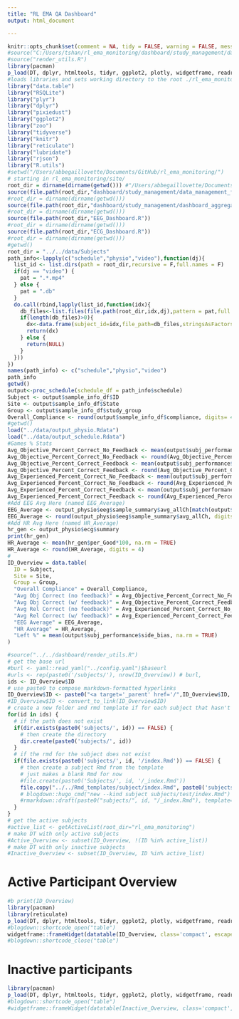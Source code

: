 ```yaml
---
title: "RL EMA QA Dashboard"
output: html_document

---
```


```r
knitr::opts_chunk$set(comment = NA, tidy = FALSE, warning = FALSE, message = FALSE)
#source("C:/Users/tshan/rl_ema_monitoring/dashboard/study_management/data_management_functions.R")
#source("render_utils.R")
library(pacman)
p_load(DT, dplyr, htmltools, tidyr, ggplot2, plotly, widgetframe, readr)
#loads libraries and sets working directory to the root ./rl_ema_monitoring
library("data.table")
library("RSQLite")
library("plyr")
library("dplyr")
library("pixiedust")
library("ggplot2")
library("zoo")
library("tidyverse")
library("knitr")
library("reticulate")
library("lubridate")
library("rjson")
library("R.utils")
#setwd("/Users/abbegaillovette/Documents/GitHub/rl_ema_monitoring/")
# starting in rl_ema_monitoring/site/
root_dir = dirname(dirname(getwd())) #"/Users/abbegaillovette/Documents/GitHub/rl_ema_monitoring/"
source(file.path(root_dir,"dashboard/study_management/data_management_functions.R"))
#root_dir = dirname(dirname(getwd()))
source(file.path(root_dir,"dashboard/study_management/dashboard_aggregate.R"))
#root_dir = dirname(dirname(getwd()))
source(file.path(root_dir,"EEG_Dashboard.R"))
#root_dir = dirname(dirname(getwd()))
source(file.path(root_dir,"ECG_Dashboard.R"))
#root_dir = dirname(dirname(getwd()))
#getwd()
root_dir = "../../data/Subjects"
path_info<-lapply(c("schedule","physio","video"),function(dj){
  list_id <- list.dirs(path = root_dir,recursive = F,full.names = F)
  if(dj == "video") {
    pat = ".*.mp4"
  } else {
    pat = ".db"
  }
  do.call(rbind,lapply(list_id,function(idx){
    db_files<-list.files(file.path(root_dir,idx,dj),pattern = pat,full.names = T,recursive = F,include.dirs = F)
    if(length(db_files)>0){
      dx<-data.frame(subject_id=idx,file_path=db_files,stringsAsFactors = F)
      return(dx)
    } else {
      return(NULL)
    }
  }))
})
names(path_info) <- c("schedule","physio","video")
path_info
getwd()
output<-proc_schedule(schedule_df = path_info$schedule)
Subject <- output$sample_info_df$ID
Site <- output$sample_info_df$State
Group <- output$sample_info_df$study_group
Overall_Compliance <- round(output$sample_info_df$compliance, digits= 4)
#getwd()
load("../data/output_physio.Rdata")
load("../data/output_schedule.Rdata")
#Games % Stats
Avg_Objective_Percent_Correct_No_Feedback <- mean(output$subj_performance$abs_accurate_nofeed, na.rm= TRUE)
Avg_Objective_Percent_Correct_No_Feedback <- round(Avg_Objective_Percent_Correct_No_Feedback, digits = 4)
Avg_Objective_Percent_Correct_Feedback <- mean(output$subj_performance$abs_accurate_feed, na.rm= TRUE)
Avg_Objective_Percent_Correct_Feedback <- round(Avg_Objective_Percent_Correct_Feedback, digits = 4)
Avg_Experienced_Percent_Correct_No_Feedback <- mean(output$subj_performance$relative_accuracy_nofeed, na.rm= TRUE)
Avg_Experienced_Percent_Correct_No_Feedback <- round(Avg_Experienced_Percent_Correct_No_Feedback, digits = 4)
Avg_Experienced_Percent_Correct_Feedback <- mean(output$subj_performance$relative_accuracy_feed, na.rm= TRUE)
Avg_Experienced_Percent_Correct_Feedback <- round(Avg_Experienced_Percent_Correct_Feedback, digits = 4)
#Add EEG Avg Here (named EEG_Average)
EEG_Average <- output_physio$eeg$sample_summary$avg_allCh[match(output$sample_info_df$ID,output_physio$eeg$sample_summary$ID)]
EEG_Average <- round(output_physio$eeg$sample_summary$avg_allCh, digits = 4)
#Add HR Avg Here (named HR_Average)
hr_gen <- output_physio$ecg$summary
print(hr_gen)
HR_Average <- mean(hr_gen$per_Good*100, na.rm = TRUE)
HR_Average <- round(HR_Average, digits = 4)
#
ID_Overview = data.table(
  ID = Subject,
  Site = Site,
  Group = Group,
  "Overall Compliance" = Overall_Compliance,
  "Avg Obj Correct (no feedback)" = Avg_Objective_Percent_Correct_No_Feedback,
  "Avg Obj Correct (w/ feedback)" = Avg_Objective_Percent_Correct_Feedback,
  "Avg Rel Correct (no feedback)" = Avg_Experienced_Percent_Correct_No_Feedback,
  "Avg Rel Correct (w/ feedback)" = Avg_Experienced_Percent_Correct_Feedback,
  "EEG Average" = EEG_Average,
  "HR Average" = HR_Average,
  "Left %" = mean(output$subj_performance$side_bias, na.rm = TRUE)
)
```

```r
#source("../../dashboard/render_utils.R")
# get the base url
#burl <- yaml::read_yaml("../config.yaml")$baseurl
#urls <- rep(paste0('/subjects/'), nrow(ID_Overview)) # burl, 
ids <- ID_Overview$ID
# use paste0 to compose markdown-formatted hyperlinks
ID_Overview$ID <- paste0("<a target='_parent' href='/",ID_Overview$ID, "/'>", ID_Overview$ID, "</a>")
#ID_Overview$ID <- convert_to_link(ID_Overview$ID)
# create a new folder and rmd template if for each subject that hasn't been initialized
for(id in ids) {
  # if the path does not exist
  if(dir.exists(paste0('subjects/', id)) == FALSE) {
    # then create the directory
    dir.create(paste0('subjects/', id))
  }
  # if the rmd for the subject does not exist
  if(file.exists(paste0('subjects/', id, '/index.Rmd')) == FALSE) {
    # then create a subject Rmd from the template
    # just makes a blank Rmd for now
    #file.create(paste0('Subjects/', id, '/_index.Rmd'))
    file.copy("../../Rmd_templates/subject/index.Rmd", paste0('subjects/', id, '/index.Rmd'))
    # blogdown::hugo_cmd("new --kind subject subjects/test/index.Rmd")
    #rmarkdown::draft(paste0("subjects/", id, "/_index.Rmd"), template="../../Rmd_templates/subject", create_dir=TRUE)
  }
}
# get the active subjects
#active_list <- getActiveList(root_dir="rl_ema_monitoring")
# make DT with only active subjects
#Active_Overview <- subset(ID_Overview, !(ID %in% active_list))
# make DT with only inactive subjects
#Inactive_Overview <- subset(ID_Overview, ID %in% active_list)
```

# Active Participant Overview

```r
#b print(ID_Overview)
library(pacman)
library(reticulate)
p_load(DT, dplyr, htmltools, tidyr, ggplot2, plotly, widgetframe, readr)
#blogdown::shortcode_open("table")
widgetframe::frameWidget(datatable(ID_Overview, class='compact', escape=1, selection='none',)) # Active 
#blogdown::shortcode_close("table")
```

# Inactive participants

```r
library(pacman)
p_load(DT, dplyr, htmltools, tidyr, ggplot2, plotly, widgetframe, readr)
#blogdown::shortcode_open("table")
#widgetframe::frameWidget(datatable(Inactive_Overview, class='compact', escape=FALSE, selection='none'))
```
